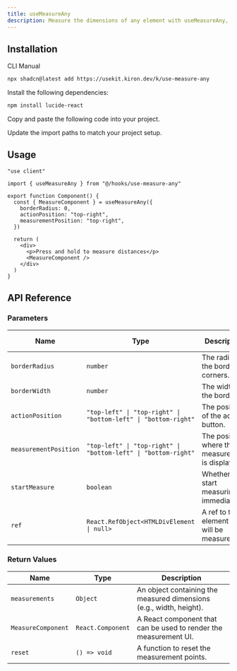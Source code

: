 ```yaml
---
title: useMeasureAny
description: Measure the dimensions of any element with useMeasureAny, providing options to track changes and observe the element.
---
```


<ComponentPreview name="use-measure-any-demo" />

## Installation

<CodeTabs>

<TabsList>
  <TabsTrigger value="cli">CLI</TabsTrigger>
  <TabsTrigger value="manual">Manual</TabsTrigger>
</TabsList>

<TabsContent value="cli">

```bash
npx shadcn@latest add https://usekit.kiron.dev/k/use-measure-any
```

</TabsContent>

<TabsContent value="manual">

<Steps>

<Step>Install the following dependencies:</Step>

```bash
npm install lucide-react
```

<Step>Copy and paste the following code into your project.</Step>

<ComponentSource name="use-measure-any" />

<Step>Update the import paths to match your project setup.</Step>

</Steps>

</TabsContent>

</CodeTabs>

## Usage

```tsx {3, 6-10}
"use client"

import { useMeasureAny } from "@/hooks/use-measure-any"

export function Component() {
  const { MeasureComponent } = useMeasureAny({
    borderRadius: 0,
    actionPosition: "top-right",
    measurementPosition: "top-right",
  })

  return (
    <div>
      <p>Press and hold to measure distances</p>
      <MeasureComponent />
    </div>
  )
}
```

## API Reference

### Parameters

| Name                  | Type                                                           | Description                                      | Default Value   | Optional |
| --------------------- | -------------------------------------------------------------- | ------------------------------------------------ | --------------- | -------- |
| `borderRadius`        | `number`                                                       | The radius of the border corners.                | `0.5`           | Yes      |
| `borderWidth`         | `number`                                                       | The width of the border.                         | `1`             | Yes      |
| `actionPosition`      | `"top-left" \| "top-right" \| "bottom-left" \| "bottom-right"` | The position of the action button.               | `"top-right"`   | Yes      |
| `measurementPosition` | `"top-left" \| "top-right" \| "bottom-left" \| "bottom-right"` | The position where the measurement is displayed. | `"bottom-left"` | Yes      |
| `startMeasure`        | `boolean`                                                      | Whether to start measuring immediately.          | `false`         | Yes      |
| `ref`                 | `React.RefObject<HTMLDivElement \| null>`                      | A ref to the element that will be measured.      | -               | Yes      |

### Return Values

| Name               | Type              | Description                                                         |
| ------------------ | ----------------- | ------------------------------------------------------------------- |
| `measurements`     | `Object`          | An object containing the measured dimensions (e.g., width, height). |
| `MeasureComponent` | `React.Component` | A React component that can be used to render the measurement UI.    |
| `reset`            | `() => void`      | A function to reset the measurement points.                         |
